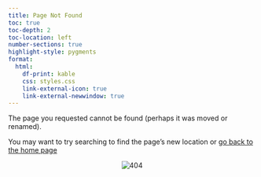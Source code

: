 ```yaml
---
title: Page Not Found
toc: true
toc-depth: 2
toc-location: left
number-sections: true
highlight-style: pygments
format:
  html:
    df-print: kable
    css: styles.css
    link-external-icon: true
    link-external-newwindow: true  
---
```


The page you requested cannot be found (perhaps it was moved or renamed).

You may want to try searching to find the page's new location or [go back to the home page](https://marce10.github.io/NMSU_BIR_2024/)


<center><img src="images/404.png" alt="404"/></center>
